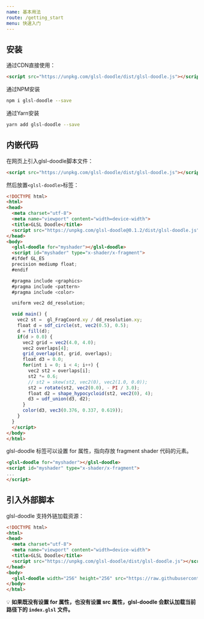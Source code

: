 ```yaml
---
name: 基本用法
route: /getting_start
menu: 快速入门
---
```



<GitHub link="https://github.com/akira-cn/glsl-doodle"/>

<Nav/>

## 安装

通过CDN直接使用：

```html
<script src="https://unpkg.com/glsl-doodle/dist/glsl-doodle.js"></script>
```

通过NPM安装

```bash
npm i glsl-doodle --save
```

通过Yarn安装

```bash
yarn add glsl-doodle --save
```

## 内嵌代码

在网页上引入glsl-doodle脚本文件：

```html
<script src="https://unpkg.com/glsl-doodle/dist/glsl-doodle.js"></script>
```

然后放置`<glsl-doodle>`标签：

```html
<!DOCTYPE html>
<html>
<head>
  <meta charset="utf-8">
  <meta name="viewport" content="width=device-width">
  <title>GLSL Doodle</title>
  <script src="https://unpkg.com/glsl-doodle@0.1.2/dist/glsl-doodle.js"></script>
</head>
<body>
  <glsl-doodle for="myshader"></glsl-doodle>
  <script id="myshader" type="x-shader/x-fragment">
  #ifdef GL_ES
  precision mediump float;
  #endif

  #pragma include <graphics>
  #pragma include <pattern>
  #pragma include <color>

  uniform vec2 dd_resolution;

  void main() {
    vec2 st =  gl_FragCoord.xy / dd_resolution.xy;
    float d = sdf_circle(st, vec2(0.5), 0.5);
    d = fill(d);
    if(d > 0.0) {
      vec2 grid = vec2(4.0, 4.0);
      vec2 overlaps[4]; 
      grid_overlap(st, grid, overlaps);
      float d3 = 0.0;
      for(int i = 0; i < 4; i++) {
        vec2 st2 = overlaps[i];
        st2 *= 0.6;
        // st2 = skew(st2, vec2(0), vec2(1.0, 0.0));
        st2 = rotate(st2, vec2(0.0), - PI / 3.0);
        float d2 = shape_hypocycloid(st2, vec2(0), 4);
        d3 = udf_union(d3, d2);
      }
      color(d3, vec3(0.376, 0.337, 0.619));
    }
  }    
  </script>
</body>
</html>
```

glsl-doodle 标签可以设置 for 属性，指向存放 fragment shader 代码的元素。

```html
<glsl-doodle for="myshader"></glsl-doodle>
<script id="myshader" type="x-shader/x-fragment">
...
</script>
```



<DemoGround codeId="docs/doodle" height="396"></DemoGround>

## 引入外部脚本

glsl-doodle 支持外链加载资源：

```html
<!DOCTYPE html>
<html>
<head>
  <meta charset="utf-8">
  <meta name="viewport" content="width=device-width">
  <title>GLSL Doodle</title>
  <script src="https://unpkg.com/glsl-doodle/dist/glsl-doodle.js"></script>
</head>
<body>
  <glsl-doodle width="256" height="256" src="https://raw.githubusercontent.com/akira-cn/glsl-doodle/master/demos/preview/grids/index.glsl"></glsl-doodle>
</body>
</html>
```

<CodePen codeId="wLOava" height="370"></CodePen>


💡 **如果既没有设置 for 属性，也没有设置 src 属性，glsl-doodle 会默认加载当前路径下的 `index.glsl` 文件。**
